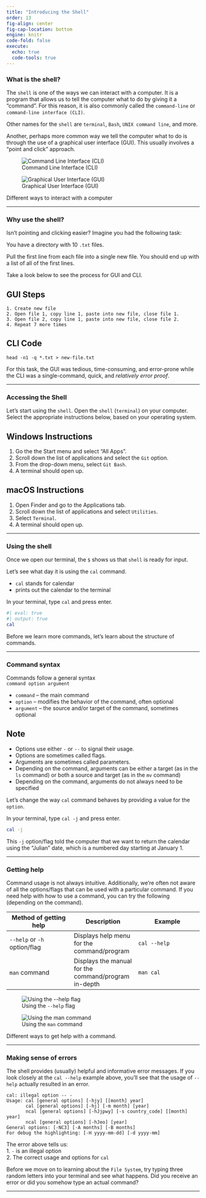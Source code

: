 ```yaml
---
title: "Introducing the Shell"
order: 13
fig-align: center
fig-cap-location: bottom
engine: knitr
code-fold: false
execute:
  echo: true
  code-tools: true
---
```


### What is the shell?

The `shell` is one of the ways we can interact with a computer. It is a program that allows us to tell the computer what to do by giving it a "command". For this reason, it is also commonly called the `command-line` or `command-line interface (CLI)`.

::: {.callout-tip}

Other names for the `shell` are `terminal`, `Bash`, `UNIX command line`, and more.

:::

Another, perhaps more common way we tell the computer what to do is through the use of a graphical user interface (GUI). This usually involves a "point and click" approach.

::: {#fig-user-interfaces layout-ncol=2}

![Command Line Interface (CLI)](/images/terminal.png){#fig-terminal}

![Graphical User Interface (GUI)](/images/gui.png){#fig-gui}

Different ways to interact with a computer
:::

---

### Why use the shell?

Isn't pointing and clicking easier? Imagine you had the following task:

:::{.callout-note appearance="minimal"}
You have a directory with 10 `.txt` files.

Pull the first line from each file into a single new file. You should end up with a list of all of the first lines.
:::

Take a look below to see the process for GUI and CLI.

:::{.panel-tabset}
## GUI Steps
```
1. Create new file
2. Open file 1, copy line 1, paste into new file, close file 1.
3. Open file 2, copy line 1, paste into new file, close file 2.
4. Repeat 7 more times
```

## CLI Code
```
head -n1 -q *.txt > new-file.txt
```
:::

For this task, the GUI was tedious, time-consuming, and error-prone while the CLI was a single-command, quick, and _relatively error proof_.

---

### Accessing the Shell

Let's start using the `shell`. Open the `shell` (`terminal`) on your computer. Select the appropriate instructions below, based on your operating system.

:::{.panel-tabset}

## Windows Instructions

1. Go the the Start menu and select "All Apps".
2. Scroll down the list of applications and select the `Git` option.
3. From the drop-down menu, select `Git Bash`. 
4. A terminal should open up.

## macOS Instructions

1. Open Finder and go to the Applications tab.
2. Scroll down the list of applications and select `Utilities`.
3. Select `Terminal`.
4. A terminal should open up.

:::

---

### Using the shell

Once we open our terminal, the `$` shows us that `shell` is ready for input.

Let's see what day it is using the `cal` command.

- `cal` stands for calendar
- prints out the calendar to the terminal

In your terminal, type `cal` and press enter.

```bash
#| eval: true
#| output: true
cal
```

Before we learn more commands, let's learn about the structure of commands.

---

### Command syntax

Commands follow a general syntax  
`command option argument`

- `command` -- the main command
- `option` -- modifies the behavior of the command, often optional
- `argument` -- the source and/or target of the command, sometimes optional

::: {.callout-tip}
## Note

- Options use either `-` or `--` to signal their usage.
- Options are sometimes called flags.
- Arguments are sometimes called parameters.
- Depending on the command, arguments can be either a target (as in the `ls` command) or both a source and target (as in the `mv` command)
- Depending on the command, arguments do not always need to be specified
:::

Let's change the way `cal` command behaves by providing a value for the `option`.

In your terminal, type `cal -j` and press enter. 

```bash
cal -j
```

This `-j` option/flag told the computer that we want to return the calendar using the "Julian" date, which is a numbered day starting at January 1. 

---

### Getting help

Command usage is not always intuitive. Additionally, we're often not aware of all the options/flags that can be used with a particular command. If you need help with how to use a command, you can try the following (depending on the command).

| Method of getting help | Description | Example |
| ----- | ----- | ----- |
| `--help` or `-h` option/flag |  Displays help menu for the command/program | `cal --help` |
| `man` command | Displays the manual for the command/program in-depth | `man cal` |

::: {#fig-help layout-ncol=2}

![Using the `--help` flag](/images/cal-help.png){#fig-help}

![Using the `man` command](/images/man-cal.png){#fig-man}

Different ways to get help with a command.
:::

---

### Making sense of errors

The shell provides (usually) helpful and informative error messages. If you look closely at the `cal --help` example above, you'll see that the usage of `--help` actually resulted in an error.

```
cal: illegal option -- -
Usage: cal [general options] [-hjy] [[month] year]
       cal [general options] [-hj] [-m month] [year]
       ncal [general options] [-hJjpwy] [-s country_code] [[month] year]
       ncal [general options] [-hJeo] [year]
General options: [-NC3] [-A months] [-B months]
For debug the highlighting: [-H yyyy-mm-dd] [-d yyyy-mm]
```

The error above tells us:  
1. `-` is an illegal option  
2. The correct usage and options for `cal`

Before we move on to learning about the `File System`, try typing three random letters into your terminal and see what happens. Did you receive an error or did you somehow type an actual command?

---
